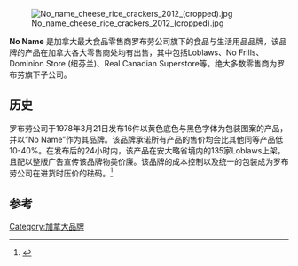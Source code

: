 {{Orphan|time=2019-10-04}} 
[[File:No_name_cheese_rice_crackers_2012_(cropped).jpg|thumb]]

'''No Name''' 是加拿大最大食品零售商罗布劳公司旗下的食品与生活用品品牌，该品牌的产品在加拿大各大零售商处均有出售，其中包括Loblaws、No Frills、Dominion Store (纽芬兰)、Real Canadian Superstore等。绝大多数零售商为罗布劳旗下子公司。

==历史==

罗布劳公司于1978年3月21日发布16件以黄色底色与黑色字体为包装图案的产品，并以“No Name”作为其品牌。该品牌承诺所有产品的售价均会比其他同等产品低10-40%。在发布后的24小时内，该产品在安大略省境内的135家Loblaws上架，且配以整版广告宣传该品牌物美价廉。该品牌的成本控制以及统一的包装成为罗布劳公司在进货时压价的砝码。<ref name=newatloblaws>{{Citation | title =New! At Loblaws (advertisement)  | newspaper =Toronto Star  | date =March 21, 1978 }}</ref>  

==参考==
{{commons category|No Name (品牌)}}
{{Reflist|30em}}

[[Category:加拿大品牌|Category:加拿大品牌]]